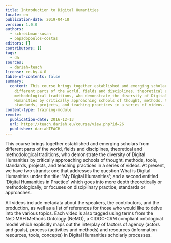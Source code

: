 ```yaml
---
title: Introduction to Digital Humanities
locale: en
publication-date: 2019-04-18
version: 1.0.0
authors:
  - schreibman-susan
  - papadopoulos-costas
editors: []
contributors: []
tags:
  - dh
sources:
  - dariah-teach
license: cc-by-4.0
table-of-contents: false
summary:
  content: This course brings together established and emerging scholars from
    different parts of the world, fields and disciplines, theoretical and
    methodological traditions, who demonstrate the diversity of Digital
    Humanities by critically approaching schools of thought, methods, tools,
    standards, projects, and teaching practices in a series of videos.
content-type: training-module
remote:
  publication-date: 2016-12-13
  url: https://teach.dariah.eu/course/view.php?id=26
  publisher: dariahTEACH
---
```

This course brings together established and emerging scholars from different parts of the world, fields and disciplines, theoretical and methodological traditions, who demonstrate the diversity of Digital Humanities by critically approaching schools of thought, methods, tools, standards, projects, and teaching practices in a series of videos. At present, we have two strands: one that addresses the question What is Digital Humanities under the title: 'My Digital Humanities'; and a second entitled 'Digital Humanities in Practice' which goes into more depth theoretically or methodologically, or focuses on disciplinary practice, standards or approaches.

All videos include metadata about the speakers, the contributors, and the production, as well as a list of references for those who would like to delve into the various topics. Each video is also tagged using terms from the NeDiMAH Methods Ontology (NeMO), a CIDOC-CRM compliant ontological model which explicitly maps out the interplay of factors of agency (actors and goals), process (activities and methods) and resources (information resources, tools, concepts) in Digital Humanities scholarly processes.

<ExternalResource title="Interested in learning more?" subtitle="Check out Introduction to Digital Humanities on #dariahTeach" url="https://teach.dariah.eu/course/view.php?id=26" />
